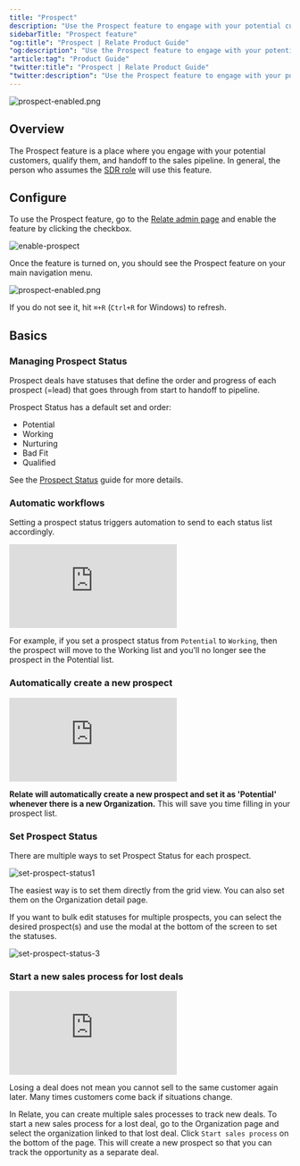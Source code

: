 ```yaml
---
title: "Prospect"
description: "Use the Prospect feature to engage with your potential customers and qualify and send them to your pipeline."
sidebarTitle: "Prospect feature"
"og:title": "Prospect | Relate Product Guide"
"og:description": "Use the Prospect feature to engage with your potential customers and qualify and send them to your pipeline."
"article:tag": "Product Guide"
"twitter:title": "Prospect | Relate Product Guide"
"twitter:description": "Use the Prospect feature to engage with your potential customers and qualify and send them to your pipeline."
---
```


![prospect-enabled.png](/docs/images/features/prospect-enabled.png)

## Overview

The Prospect feature is a place where you engage with your potential customers, qualify them, and handoff to the sales pipeline. In general, the person who assumes the [SDR role](https://www.relate.so/docs/wiki/sales-roles#sales-development-representative-sdr-and-business-development-representative-bdr) will use this feature.


## Configure

To use the Prospect feature, go to the [Relate admin page](https://admin.relate.so/) and enable the feature by clicking the checkbox.

![enable-prospect](/docs/images/features/enable-prospect.png)

Once the feature is turned on, you should see the Prospect feature on your main navigation menu. 

![prospect-enabled.png](/docs/images/features/prospect-enabled.png)

If you do not see it, hit `⌘+R` (`Ctrl+R` for Windows) to refresh.

## Basics

### Managing Prospect Status

Prospect deals have statuses that define the order and progress of each prospect (=lead) that goes through from start to handoff to pipeline.

Prospect Status has a default set and order:
- Potential
- Working
- Nurturing
- Bad Fit
- Qualified

See the [Prospect Status](/features/prospect-status) guide for more details.

### Automatic workflows

Setting a prospect status triggers automation to send to each status list accordingly.

<div
  style={{
    position: "relative",
    paddingBottom: "69.74664679582713%",
    height: 0,
  }}
>
  <iframe
    src="https://player.vimeo.com/video/855855665?badge=0&amp;autopause=0&amp;player_id=0&amp;app_id=58479"
    frameborder="0"
    allow="autoplay; fullscreen; picture-in-picture" title="potential-to-working"
    webkitAllowFullScreen
    mozallowFullScreen
    allowFullScreen
    style={{
      position: "absolute",
      top: 0,
      left: 0,
      width: "100%",
      height: "100%",
    }}
  ></iframe>
</div>

For example, if you set a prospect status from `Potential` to `Working`, then the prospect will move to the Working list and you'll no longer see the prospect in the Potential list.

### Automatically create a new prospect

<div
  style={{
    position: "relative",
    paddingBottom: "69.74664679582713%",
    height: 0,
  }}
>
  <iframe
    src="https://player.vimeo.com/video/855838420?badge=0&amp;autopause=0&amp;player_id=0&amp;app_id=58479"
    frameborder="0"
    allow="autoplay; fullscreen; picture-in-picture" title="potential-to-working"
    webkitAllowFullScreen
    mozallowFullScreen
    allowFullScreen
    style={{
      position: "absolute",
      top: 0,
      left: 0,
      width: "100%",
      height: "100%",
    }}
  ></iframe>
</div>

**Relate will automatically create a new prospect and set it as 'Potential' whenever there is a new Organization.** This will save you time filling in your prospect list.

### Set Prospect Status

There are multiple ways to set Prospect Status for each prospect.

![set-prospect-status1](/docs/images/features/setprospectstatus1.png)

The easiest way is to set them directly from the grid view. You can also set them on the Organization detail page.

If you want to bulk edit statuses for multiple prospects, you can select the desired prospect(s) and use the modal at the bottom of the screen to set the statuses.

![set-prospect-status-3](/docs/images/features/setprospectstatus3.png)

### Start a new sales process for lost deals

<div
  style={{
    position: "relative",
    paddingBottom: "69.74664679582713%",
    height: 0,
  }}
>
  <iframe
    src="https://player.vimeo.com/video/855855681?h=004276a045&amp;badge=0&amp;autopause=0&amp;player_id=0&amp;app_id=58479"
    frameborder="0"
    allow="autoplay; fullscreen; picture-in-picture" title="potential-to-working"
    webkitAllowFullScreen
    mozallowFullScreen
    allowFullScreen
    style={{
      position: "absolute",
      top: 0,
      left: 0,
      width: "100%",
      height: "100%",
    }}
  ></iframe>
</div>


Losing a deal does not mean you cannot sell to the same customer again later. Many times customers come back if situations change. 

In Relate, you can create multiple sales processes to track new deals. To start a new sales process for a lost deal, go to the Organization page and select the organization linked to that lost deal. Click `Start sales process` on the bottom of the page. This will create a new prospect so that you can track the opportunity as a separate deal.
